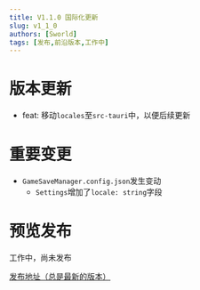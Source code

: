 ```yaml
---
title: V1.1.0 国际化更新
slug: v1_1_0
authors: [Sworld]
tags: [发布,前沿版本,工作中]
---
```

# 版本更新
- feat: 移动`locales`至`src-tauri`中，以便后续更新

# 重要变更
- `GameSaveManager.config.json`发生变动
    - `Settings`增加了`locale: string`字段

# 预览发布
工作中，尚未发布

[发布地址（总是最新的版本）](https://github.com/mcthesw/game-save-manager/releases/tag/latest)